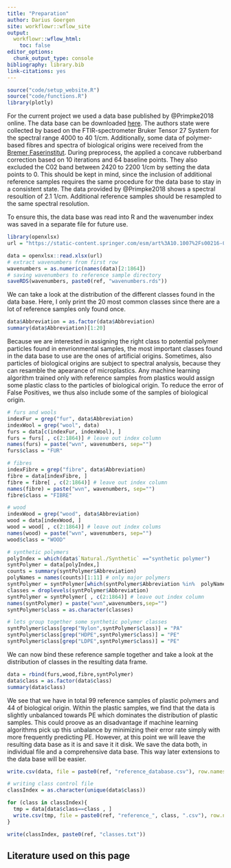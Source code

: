 ```yaml
---
title: "Preparation"
author: Darius Goergen
site: workflowr::wflow_site
output:
  workflowr::wflow_html:
    toc: false
editor_options:
  chunk_output_type: console
bibliography: library.bib
link-citations: yes
---
```


```r
source("code/setup_website.R")
source("code/functions.R")
library(plotly)
```

For the current project we used a data base published by @Primpke2018 online. 
The data base can be downloaded 
[here](https://static-content.springer.com/esm/art%3A10.1007%2Fs00216-018-1156-x/MediaObjects/216_2018_1156_MOESM2_ESM.xlsx).
The authors state were collected by based on the FTIR-spectrometer Bruker Tensor 27 System
for the spectral range 4000 to 40 1/cm. Additionally, some data of polymer-based
fibres and spectra of biological origins were received from the [Bremer Faserinstitut](https://www.faserinstitut.de/).
During preprocess, the applied a concave rubberband correction based on 10 
iterations and 64 baseline points. They also excluded the C02 band between
2420 to 2200 1/cm by setting the data points to 0. This should be kept in mind,
since the inclusion of additional reference samples requires the same procedure
for the data base to stay in a consistent state. The data provided by @Primpke2018 
shows a spectral resoultion of 2.1 1/cm. Additional reference samples should be
resampled to the same spectral resolution.

To ensure this, the data base was read into R and the wavenumber index was saved 
in a separate file for future use.
```r
library(openxlsx)
url = "https://static-content.springer.com/esm/art%3A10.1007%2Fs00216-018-1156-x/MediaObjects/216_2018_1156_MOESM2_ESM.xlsx"

data = openxlsx::read.xlsx(url)
# extract wavenumbers from first row
wavenumbers = as.numeric(names(data)[2:1864])
# saving wavenumbers to reference sample directory
saveRDS(wavenumbers, paste0(ref, "wavenumbers.rds"))
```

We can take a look at the distribution of the different classes found in the data base.
Here, I only print the 20 most common classes since there are a lot of reference samples
only found once.
```r
data$Abbreviation = as.factor(data$Abbreviation)
summary(data$Abbreviation)[1:20]

```

Because we are interested in assigning the right class to potential polymer particles
found in envrionmental samples, the most important classes found in the data base 
to use are the ones of artificial origins. Sometimes, also particles of biological origins
are subject to spectral analysis, because they can resamble the apearance of microplastics.
Any machine learning algorithm trained only with reference samples from plastics
would assign some plastic class to the particles of biological origin. To reduce the 
error of False Positives, we thus also include some of the samples of biological origin.

```r
# furs and wools
indexFur = grep("fur", data$Abbreviation)
indexWool = grep("wool", data)
furs = data[c(indexFur, indexWool), ]
furs = furs[ , c(2:1864)] # leave out index column
names(furs) = paste("wvn", wavenumbers, sep="")
furs$class = "FUR"

# fibres
indexFibre = grep("fibre", data$Abbreviation)
fibre = data[indexFibre, ]
fibre = fibre[ , c(2:1864)] # leave out index column
names(fibre) = paste("wvn", wavenumbers, sep="")
fibre$class = "FIBRE"

# wood
indexWood = grep("wood", data$Abbreviation)
wood = data[indexWood, ]
wood = wood[ , c(2:1864)] # leave out index colums
names(wood) = paste("wvn", wavenumbers, sep="")
wood$class = "WOOD"

# synthetic polymers
polyIndex = which(data$`Natural./Synthetic` =="synthetic polymer")
syntPolymer = data[polyIndex,]
counts = summary(syntPolymer$Abbreviation)
polyNames = names(counts)[1:11] # only major polymers
syntPolymer = syntPolymer[which(syntPolymer$Abbreviation %in%  polyNames) , ]
classes = droplevels(syntPolymer$Abbreviation)
syntPolymer = syntPolymer[ , c(2:1864)] # leave out index column
names(syntPolymer) = paste("wvn",wavenumbers,sep="")
syntPolymer$class = as.character(classes)

# lets group together some synthetic polymer classes
syntPolymer$class[grep("Nylon",syntPolymer$class)] = "PA"
syntPolymer$class[grep("HDPE",syntPolymer$class)] = "PE"
syntPolymer$class[grep("LDPE",syntPolymer$class)] = "PE"
```

We can now bind these reference sample together and take a look at the distribution
of classes in the resulting data frame.

```r
data = rbind(furs,wood,fibre,syntPolymer) 
data$class = as.factor(data$class)
summary(data$class)

```
We see that we have in total 99 reference samples of plastic polymers and 44 of
biological origin. Within the plastic samples, we find that the data is slightly 
unbalanced towards PE which dominates the distribution of plastic samples. This
could proove as an disadvantage if machine learning algorithms pick up this unbalance
by minimizing their error rate simply with more frequently predicting PE. However,
at this point we will leave the resulting data base as it is and save it it disk.
We save the data both, in individual file and a comprehensive data base. This way
later extensions to the data base will be easier.

```r
write.csv(data, file = paste0(ref, "reference_database.csv"), row.names=FALSE)

# writing class control file
classIndex = as.character(unique(data$class))

for (class in classIndex){
  tmp = data[data$class==class , ]
  write.csv(tmp, file = paste0(ref, "reference_", class, ".csv"), row.names=FALSE)
}

write(classIndex, paste0(ref, "classes.txt"))
```


## Literature used on this page

